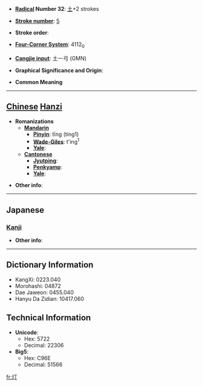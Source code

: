 * '''[[Wiktionary:Chinese radical index| Radical]] Number 32''': [[Wiktionary:Chinese radical index 土|土]]+2 strokes

* '''[[Wiktionary:Chinese total strokes index|Stroke number]]''': [[Wiktionary:Chinese total strokes index 5|5]]

* '''Stroke order''': 

* '''[[Wiktionary:Chinese four corner index|Four-Corner System]]''': 4112<sub>0</sub>

* '''[[Wiktionary:Chinese Cangjie index|Cangjie input]]''': 土一弓 (GMN)

* '''Graphical Significance and Origin''': 

* '''Common Meaning'''

----

== [[Chinese]] [[Hanzi]] ==

* '''Romanizations'''
** '''[[Mandarin]]'''
*** '''[[Pinyin]]''': tīng (ting1)
*** '''[[Wade-Giles]]''': t'ing<sup>1</sup>
*** '''[[Yale]]''': 
** '''[[Cantonese]]'''
*** '''[[Jyutping]]''':
*** '''[[Penkyamp]]''': 
*** '''[[Yale]]''': 

* '''Other info''': 

----

==Japanese==
===[[Kanji]]===
{{kanji|on readings=[[てい]] (tei), [[ちょう]] (chō), [[てん]] (ten)
|kun readings=[[たいらか]] (tairaka)
}}

* '''Other info''':  

----

== Dictionary Information ==

* KangXi: 0223.040
* Morohashi: 04872
* Dae Jaweon: 0455.040
* Hanyu Da Zidian: 10417.060

== Technical Information ==

* '''Unicode''':
** Hex: 5722
** Decimal: 22306
* '''Big5''':
** Hex: C96E
** Decimal: 51566

[[fr:圢]]
